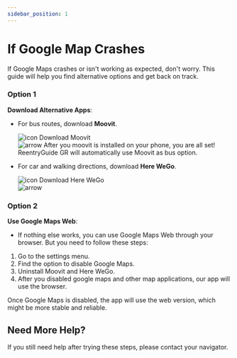 ```yaml
---
sidebar_position: 1
---
```



# If Google Map Crashes

If Google Maps crashes or isn't working as expected, don't worry. This guide will help you find alternative options and get back on track.

### Option 1
**Download Alternative Apps**:
   - For bus routes, download **Moovit**.
     <Link className={styles.iconButton} to="https://play.google.com/store/apps/details?id=com.tranzmate&hl=en_US&gl=US" style={{ backgroundColor: '#EAE0D4' }}>
       <div className={styles.buttonRow}>
         <img src="/img/download.png" className={styles.icon} alt="icon" />
         <span className={styles.iconButtonText}>Download Moovit</span>
       </div>
       <img src="/img/arrow_forward.png" className={styles.arrow} alt="arrow" />
     </Link>
     After you moovit is installed on your phone, you are all set! ReentryGuide GR will automatically use Moovit as bus option.

   - For car and walking directions, download **Here WeGo**.
     <Link className={styles.iconButton} to="https://play.google.com/store/apps/details?id=com.here.app.maps&hl=en_US&gl=US" style={{ backgroundColor: '#EAE0D4' }}>
       <div className={styles.buttonRow}>
         <img src="/img/download.png" className={styles.icon} alt="icon" />
         <span className={styles.iconButtonText}>Download Here WeGo</span>
       </div>
       <img src="/img/arrow_forward.png" className={styles.arrow} alt="arrow" />
     </Link>

### Option 2
**Use Google Maps Web**:
   - If nothing else works, you can use Google Maps Web through your browser. But you need to follow these steps: 
   1. Go to the settings menu.
   2. Find the option to disable Google Maps. 
   3. Uninstall Moovit and Here WeGo. 
   4. After you disabled google maps and other map applications, our app will use the browser.

Once Google Maps is disabled, the app will use the web version, which might be more stable and reliable.

## Need More Help?

If you still need help after trying these steps, please contact your navigator. 
